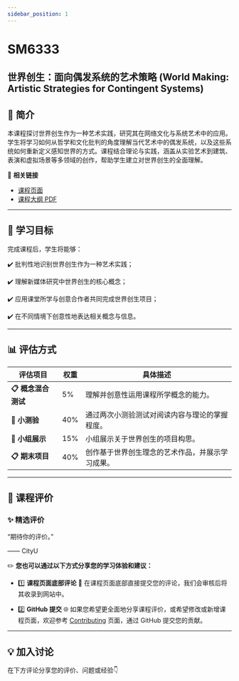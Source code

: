 ```yaml
---
sidebar_position: 1
---
```


# SM6333
## 世界创生：面向偶发系统的艺术策略 (World Making: Artistic Strategies for Contingent Systems)

## **📘 简介**
本课程探讨世界创生作为一种艺术实践，研究其在网络文化与系统艺术中的应用。学生将学习如何从哲学和文化批判的角度理解当代艺术中的偶发系统，以及这些系统如何重新定义感知世界的方式。课程结合理论与实践，涵盖从实验艺术到建筑、表演和虚拟场景等多领域的创作，帮助学生建立对世界创生的全面理解。

🔗 **相关链接**
- [课程页面](https://www.cityu.edu.hk/catalogue/pg/202425/course/SM6333.htm)
- [课程大纲 PDF](https://www.cityu.edu.hk/catalogue/pg/202425/course/SM6333.pdf)

---

## **🎯 学习目标**

完成课程后，学生将能够：

✔️ 批判性地识别世界创生作为一种艺术实践；

✔️ 理解新媒体研究中世界创生的核心概念；

✔️ 应用课堂所学与创意合作者共同完成世界创生项目；

✔️ 在不同情境下创意性地表达相关概念与信息。

---

## **📊 评估方式**

| **评估项目**             | **权重** | **具体描述**                                                                                       |
|-------------------------|---------|---------------------------------------------------------------------------------------------------|
| **📋 概念混合测试**      | 5%      | 理解并创意性运用课程所学概念的能力。                                                                |
| **📂 小测验**            | 40%     | 通过两次小测验测试对阅读内容与理论的掌握程度。                                                        |
| **📂 小组展示**          | 15%     | 小组展示关于世界创生的项目构思。                                                                    |
| **📋 期末项目**          | 40%     | 创作基于世界创生理念的艺术作品，并展示学习成果。                                                      |

---

## **💬 课程评价**

### ✨ **精选评价**
<div className={commentStyles.commentBox}>
    <p className={commentStyles.commentText}>
        “期待你的评价。”
    </p>
    <p className={commentStyles.commentAuthor}>—— CityU</p>
</div>

✏️ **您也可以通过以下方式分享您的学习体验和建议：**

- 1️⃣ **课程页面底部评论**
💬 在课程页面底部直接提交您的评论，我们会审核后将其收录到网站中。

- 2️⃣ **GitHub 提交**
🌐 如果您希望更全面地分享课程评价，或希望修改或新增课程页面，欢迎参考 [Contributing](https://penjc.github.io/CityU/contributing) 页面，通过 GitHub 提交您的贡献。

---

## **💡 加入讨论**

在下方评论分享您的评价、问题或经验👇
<Utterances />